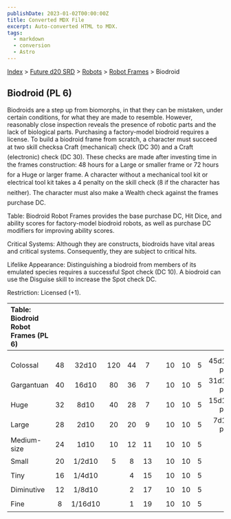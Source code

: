```yaml
---
publishDate: 2023-01-02T00:00:00Z
title: Converted MDX File
excerpt: Auto-converted HTML to MDX.
tags:
  - markdown
  - conversion
  - Astro
---
```


[Index](-index) > [Future d20 SRD](future-d20-srd-index) > [Robots](future-d20-srd-robots-index) > [Robot Frames](future-d20-srd-robots-robot-frames-index) > Biodroid

## Biodroid (PL 6)

Biodroids are a step up from biomorphs, in that they can be mistaken, under certain conditions, for what they are made to resemble. However, reasonably close inspection reveals the presence of robotic parts and the lack of biological parts. Purchasing a factory-model biodroid requires a license. To build a biodroid frame from scratch, a character must succeed at two skill checksa Craft (mechanical) check (DC 30) and a Craft (electronic) check (DC 30). These checks are made after investing time in the frames construction: 48 hours for a Large or smaller frame or 72 hours for a Huge or larger frame. A character without a mechanical tool kit or electrical tool kit takes a 4 penalty on the skill check (8 if the character has neither). The character must also make a Wealth check against the frames purchase DC.

Table: Biodroid Robot Frames provides the base purchase DC, Hit Dice, and ability scores for factory-model biodroid robots, as well as purchase DC modifiers for improving ability scores.

Critical Systems: Although they are constructs, biodroids have vital areas and critical systems. Consequently, they are subject to critical hits.

Lifelike Appearance: Distinguishing a biodroid from members of its emulated species requires a successful Spot check (DC 10). A biodroid can use the Disguise skill to increase the Spot check DC.

Restriction: Licensed (+1).

| Table: Biodroid Robot Frames (PL 6) |     |         |     |     |     |     |     |     |     |                 |
| :---------------------------------- | :-: | :-----: | :-: | :-: | :-: | :-: | :-: | :-: | :-: | --------------: |
|                                     |     |         |     |     |     |     |     |     |     |                 |
|                                     |     |         |     |     |     |     |     |     |     |                 |
| Colossal                            | 48  |  32d10  | 120 | 44  |  7  |     | 10  | 10  |  5  | 45d10/+4 per HD |
| Gargantuan                          | 40  |  16d10  | 80  | 36  |  7  |     | 10  | 10  |  5  | 31d10/+3 per HD |
| Huge                                | 32  |  8d10   | 40  | 28  |  7  |     | 10  | 10  |  5  | 15d10/+2 per HD |
| Large                               | 28  |  2d10   | 20  | 20  |  9  |     | 10  | 10  |  5  |  7d10/+1 per HD |
| Medium-size                         | 24  |  1d10   | 10  | 12  | 11  |     | 10  | 10  |  5  |                 |
| Small                               | 20  | 1/2d10  |  5  |  8  | 13  |     | 10  | 10  |  5  |                 |
| Tiny                                | 16  | 1/4d10  |     |  4  | 15  |     | 10  | 10  |  5  |                 |
| Diminutive                          | 12  | 1/8d10  |     |  2  | 17  |     | 10  | 10  |  5  |                 |
| Fine                                |  8  | 1/16d10 |     |  1  | 19  |     | 10  | 10  |  5  |                 |
